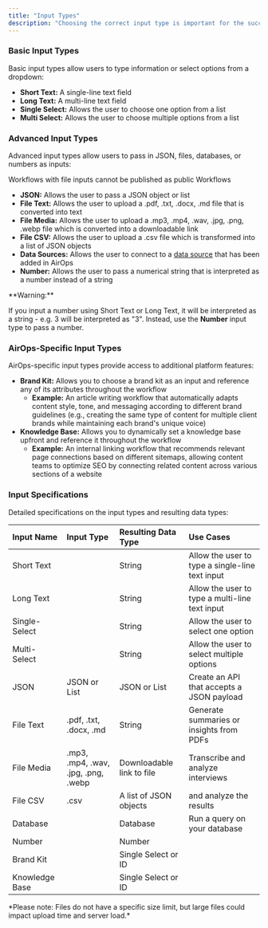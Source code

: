 ```yaml
---
title: "Input Types"
description: "Choosing the correct input type is important for the success of your Workflow."
---
```


### Basic Input Types

Basic input types allow users to type information or select options from a dropdown:

- **Short Text:** A single-line text field
- **Long Text:** A multi-line text field
- **Single Select:** Allows the user to choose one option from a list
- **Multi Select:** Allows the user to choose multiple options from a list

### Advanced Input Types

Advanced input types allow users to pass in JSON, files, databases, or numbers as inputs:

<Danger>
Workflows with file inputs cannot be published as public Workflows
</Danger>

- **JSON:** Allows the user to pass a JSON object or list
- **File Text:** Allows the user to upload a .pdf, .txt, .docx, .md file that is converted into text
- **File Media:** Allows the user to upload a .mp3, .mp4, .wav, .jpg, .png, .webp file which is converted into a downloadable link
- **File CSV:** Allows the user to upload a .csv file which is transformed into a list of JSON objects
- **Data Sources:** Allows the user to connect to a [data source](/your-data/memory-stores/add-data/import-from-sql-database/data-sources) that has been added in AirOps
- **Number:** Allows the user to pass a numerical string that is interpreted as a number instead of a string

<Warning>
**Warning:**

If you input a number using Short Text or Long Text, it will be interpreted as a string - e.g. 3 will be interpreted as "3". Instead, use the **Number** input type to pass a number.
</Warning>

### AirOps-Specific Input Types

AirOps-specific input types provide access to additional platform features:

- **Brand Kit:** Allows you to choose a brand kit as an input and reference any of its attributes throughout the workflow
	- **Example:** An article writing workflow that automatically adapts content style, tone, and messaging according to different brand guidelines (e.g., creating the same type of content for multiple client brands while maintaining each brand's unique voice)
- **Knowledge Base:** Allows you to dynamically set a knowledge base upfront and reference it throughout the workflow
	- **Example:** An internal linking workflow that recommends relevant page connections based on different sitemaps, allowing content teams to optimize SEO by connecting related content across various sections of a website

### Input Specifications

Detailed specifications on the input types and resulting data types:

| Input Name | Input Type | Resulting Data Type | Use Cases |
|:------------|:------------|:---------------------|:-----------|
| Short Text |  | String | Allow the user to type a single-line text input |
| Long Text |  | String | Allow the user to type a multi-line text input |
| Single-Select |  | String | Allow the user to select one option |
| Multi-Select |  | String | Allow the user to select multiple options |
| JSON | JSON or List | JSON or List | Create an API that accepts a JSON payload |
| File Text | .pdf, .txt, .docx, .md | String | Generate summaries or insights from PDFs |
| File Media | .mp3, .mp4, .wav, .jpg, .png, .webp | Downloadable link to file | Transcribe and analyze interviews |
| File CSV | .csv | A list of JSON objects | and analyze the results |
| Database |  | Database | Run a query on your database |
| Number |  | Number |  |
| Brand Kit |  | Single Select or ID |  |
| Knowledge Base |  | Single Select or ID |  |

<Info>
*Please note: Files do not have a specific size limit, but large files could impact upload time and server load.*
</Info>
